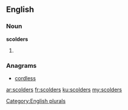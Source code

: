 ==English==

===Noun===
'''scolders'''

# {{plural of|scolder}}

===Anagrams===
* [[cordless#English|cordless]]

[[Category:English plurals]]

[[ar:scolders]]
[[fr:scolders]]
[[ku:scolders]]
[[my:scolders]]